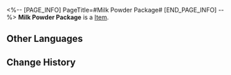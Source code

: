 <%-- [PAGE_INFO]
PageTitle=#Milk Powder Package#
[END_PAGE_INFO] --%>
{{Item Infobox
|title       = Milk Powder Package
|id          = 140082
|image       = Item Milk Powder Package.png
|type        = 
|invCategory = Missions
|rarity      = 3
|effect      = 
|description = One of the anonymous packages delivered to the clinic.
}}
{{Description|1=''"Milk powder and a thermal baby bottle. Very thoughtful indeed..."''}}
'''Milk Powder Package''' is a [[Item]].

==Other Languages==
{{Other Languages
|en   = Milk Powder Package
|zhs  = 装有奶粉的包裹
|zht  = 裝有奶粉的包裹
|ja   = 粉ミルクが入ってる包
|ko   = 분유가 든 보따리
|es   = Paquete con leche en polvo
|fr   = Paquet de lait en poudre
|ru   = Посылка с сухим молоком
|th   = พัสดุที่บรรจุนมผง
|vi   = Gói Hàng Chứa Sữa Bột
|de   = Paket mit Milchpulver
|id   = Bungkusan Berisi Susu Bubuk
|pt   = Pacote de Leite em Pó
}}

==Change History==
{{Change History|2.0}}